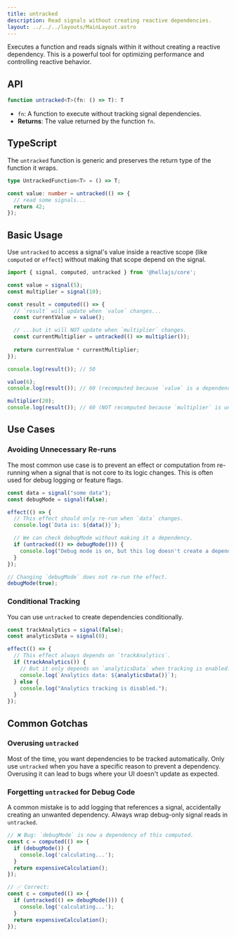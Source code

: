 ```yaml
---
title: untracked
description: Read signals without creating reactive dependencies.
layout: ../../../layouts/MainLayout.astro
---
```


Executes a function and reads signals within it without creating a reactive dependency. This is a powerful tool for optimizing performance and controlling reactive behavior.

## API

```typescript
function untracked<T>(fn: () => T): T
```
- `fn`: A function to execute without tracking signal dependencies.
- **Returns**: The value returned by the function `fn`.

## TypeScript

The `untracked` function is generic and preserves the return type of the function it wraps.

```typescript
type UntrackedFunction<T> = () => T;

const value: number = untracked(() => {
  // read some signals...
  return 42;
});
```

## Basic Usage

Use `untracked` to access a signal's value inside a reactive scope (like `computed` or `effect`) without making that scope depend on the signal.

```typescript
import { signal, computed, untracked } from '@hellajs/core';

const value = signal(5);
const multiplier = signal(10);

const result = computed(() => {
  // `result` will update when `value` changes...
  const currentValue = value();

  // ...but it will NOT update when `multiplier` changes.
  const currentMultiplier = untracked(() => multiplier());
  
  return currentValue * currentMultiplier;
});

console.log(result()); // 50

value(6);
console.log(result()); // 60 (recomputed because `value` is a dependency)

multiplier(20);
console.log(result()); // 60 (NOT recomputed because `multiplier` is untracked)
```

## Use Cases

### Avoiding Unnecessary Re-runs
The most common use case is to prevent an effect or computation from re-running when a signal that is not core to its logic changes. This is often used for debug logging or feature flags.

```typescript
const data = signal("some data");
const debugMode = signal(false);

effect(() => {
  // This effect should only re-run when `data` changes.
  console.log(`Data is: ${data()}`);

  // We can check debugMode without making it a dependency.
  if (untracked(() => debugMode())) {
    console.log("Debug mode is on, but this log doesn't create a dependency.");
  }
});

// Changing `debugMode` does not re-run the effect.
debugMode(true);
```

### Conditional Tracking
You can use `untracked` to create dependencies conditionally.

```typescript
const trackAnalytics = signal(false);
const analyticsData = signal(0);

effect(() => {
  // This effect always depends on `trackAnalytics`.
  if (trackAnalytics()) {
    // But it only depends on `analyticsData` when tracking is enabled.
    console.log(`Analytics data: ${analyticsData()}`);
  } else {
    console.log("Analytics tracking is disabled.");
  }
});
```

## Common Gotchas

### Overusing `untracked`
Most of the time, you want dependencies to be tracked automatically. Only use `untracked` when you have a specific reason to prevent a dependency. Overusing it can lead to bugs where your UI doesn't update as expected.

### Forgetting `untracked` for Debug Code
A common mistake is to add logging that references a signal, accidentally creating an unwanted dependency. Always wrap debug-only signal reads in `untracked`.

```typescript
// ❌ Bug: `debugMode` is now a dependency of this computed.
const c = computed(() => {
  if (debugMode()) {
    console.log('calculating...');
  }
  return expensiveCalculation();
});

// ✅ Correct:
const c = computed(() => {
  if (untracked(() => debugMode())) {
    console.log('calculating...');
  }
  return expensiveCalculation();
});
```
